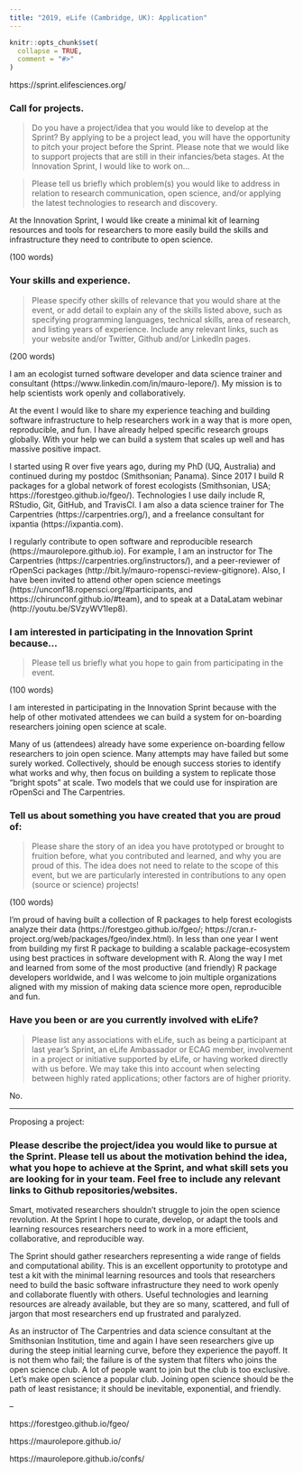 ```yaml
---
title: "2019, eLife (Cambridge, UK): Application"
---
```


```r
knitr::opts_chunk$set(
  collapse = TRUE,
  comment = "#>"
)
```

https://sprint.elifesciences.org/

### Call for projects. 

> Do you have a project/idea that you would like to develop at the Sprint? By applying to be a project lead, you will have the opportunity to pitch your project before the Sprint. Please note that we would like to support projects that are still in their infancies/beta stages. At the Innovation Sprint, I would like to work on...

> Please tell us briefly which problem(s) you would like to address in relation to research communication, open science, and/or applying the latest technologies to research and discovery.

At the Innovation Sprint, I would like create a minimal kit of learning resources and tools for researchers to more easily build the skills and infrastructure they need to contribute to open science.

(100 words)

### Your skills and experience. 

> Please specify other skills of relevance that you would share at the event, or add detail to explain any of the skills listed above, such as specifying programming languages, technical skills, area of research, and listing years of experience. Include any relevant links, such as your website and/or Twitter, Github and/or LinkedIn pages.

(200 words)

I am an ecologist turned software developer and data science trainer and consultant (https://www.linkedin.com/in/mauro-lepore/). My mission is to help scientists work openly and collaboratively. 

At the event I would like to share my experience teaching and building software infrastructure to help researchers work in a way that is more open, reproducible, and fun. I have already helped specific research groups globally. With your help we can build a system that scales up well and has massive positive impact.

I started using R over five years ago, during my PhD (UQ, Australia) and continued during my postdoc (Smithsonian; Panama). Since 2017 I build R packages for a global network of forest ecologists (Smithsonian, USA; https://forestgeo.github.io/fgeo/). Technologies I use daily include R, RStudio, Git, GitHub, and TravisCI. I am also a data science trainer for The Carpentries (https://carpentries.org/), and a freelance consultant for ixpantia (https://ixpantia.com).

I regularly contribute to open software and reproducible research (https://maurolepore.github.io). For example, I am an instructor for The Carpentries (https://carpentries.org/instructors/), and a peer-reviewer of rOpenSci packages (http://bit.ly/mauro-ropensci-review-gitignore). Also, I have been invited to attend other open science meetings (https://unconf18.ropensci.org/#participants, and https://chirunconf.github.io/#team), and to speak at a DataLatam webinar (http://youtu.be/SVzyWV1Iep8).

### I am interested in participating in the Innovation Sprint because…

> Please tell us briefly what you hope to gain from participating in the event.

(100 words)

I am interested in participating in the Innovation Sprint because with the help of other motivated attendees we can build a system for on-boarding researchers joining open science at scale.

Many of us (attendees) already have some experience on-boarding fellow researchers to join open science. Many attempts may have failed but some surely worked. Collectively, should be enough success stories to identify what works and why, then focus on building a system to replicate those "bright spots" at scale. Two models that we could use for inspiration are rOpenSci and The Carpentries.

### Tell us about something you have created that you are proud of:

> Please share the story of an idea you have prototyped or brought to fruition before, what you contributed and learned, and why you are proud of this. The idea does not need to relate to the scope of this event, but we are particularly interested in contributions to any open (source or science) projects!

(100 words)

I'm proud of having built a collection of R packages to help forest ecologists analyze their data (https://forestgeo.github.io/fgeo/; https://cran.r-project.org/web/packages/fgeo/index.html). In less than one year I went from building my first R package to building a scalable package-ecosystem using best practices in software development with R. Along the way I met and learned from some of the most productive (and friendly) R package developers worldwide, and I was welcome to join multiple organizations aligned with my mission of making data science more open, reproducible and fun.

### Have you been or are you currently involved with eLife?

> Please list any associations with eLife, such as being a participant at last year's Sprint, an eLife Ambassador or ECAG member, involvement in a project or initiative supported by eLife, or having worked directly with us before. We may take this into account when selecting between highly rated applications; other factors are of higher priority.

No.

---

Proposing a project: 

### Please describe the project/idea you would like to pursue at the Sprint. Please tell us about the motivation behind the idea, what you hope to achieve at the Sprint, and what skill sets you are looking for in your team. Feel free to include any relevant links to Github repositories/websites.

Smart, motivated researchers shouldn't struggle to join the open science revolution. At the Sprint I hope to curate, develop, or adapt the tools and learning resources researchers need to work in a more efficient, collaborative, and reproducible way.

The Sprint should gather researchers representing a wide range of fields and computational ability. This is an excellent opportunity to prototype and test a kit with the minimal learning resources and tools that researchers need to build the basic software infrastructure they need to work openly and collaborate fluently with others. Useful technologies and learning resources are already available, but they are so many, scattered, and full of jargon that most researchers end up frustrated and paralyzed. 

As an instructor of The Carpentries and data science consultant at the Smithsonian Institution, time and again I have seen researchers give up during the steep initial learning curve, before they experience the payoff. It is not them who fail; the failure is of the system that filters who joins the open science club. A lot of people want to join but the club is too exclusive. Let's make open science a popular club. Joining open science should be the path of least resistance; it should be inevitable, exponential, and friendly.

--

https://forestgeo.github.io/fgeo/

https://maurolepore.github.io/

https://maurolepore.github.io/confs/

